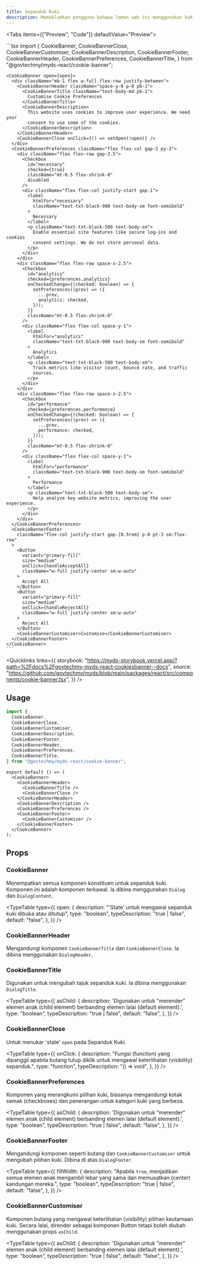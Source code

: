 ```yaml
---
title: Sepanduk Kuki
description: Memaklumkan pengguna bahawa laman web ini menggunakan kuki untuk penambahbaikan pengalaman mereka melayari laman web tersebut. Pada masa yang sama, ia juga memberi pilihan kepada pengguna untuk memilih dan mengurus pilihan kuki. Komponen ini biasanya muncul apabila pelawat laman web buat pertama kali.
---
```



<Tabs items={["Preview", "Code"]} defaultValue="Preview">
  <Tab value="Preview">
    <div className="flex justify-center">
      <CookiesBannerPreview />
    </div>
  </Tab>
  <Tab value="Code">
    ```tsx
    import {
      CookieBanner,
      CookieBannerClose,
      CookieBannerCustomiser,
      CookieBannerDescription,
      CookieBannerFooter,
      CookieBannerHeader,
      CookieBannerPreferences,
      CookieBannerTitle,
    } from "@govtechmy/myds-react/cookie-banner";

    <CookieBanner open={open}>
      <div className="mb-1 flex w-full flex-row justify-between">
        <CookieBannerHeader className="space-y-0 p-0 pb-1">
          <CookieBannerTitle className="text-body-md pb-1">
            Customise Cookie Preferences
          </CookieBannerTitle>
          <CookieBannerDescription>
            This website uses cookies to improve user experience. We need your
            consent to use some of the cookies.
          </CookieBannerDescription>
        </CookieBannerHeader>
        <CookieBannerClose onClick={() => setOpen(!open)} />
      </div>
      <CookieBannerPreferences className="flex flex-col gap-2 py-3">
        <div className="flex flex-row gap-2.5">
          <Checkbox
            id="necessary"
            checked={true}
            className="mt-0.5 flex-shrink-0"
            disabled
          />
          <div className="flex flex-col justify-start gap-1">
            <label
              htmlFor="necessary"
              className="text-txt-black-900 text-body-sm font-semibold"
            >
              Necessary
            </label>
            <p className="text-txt-black-500 text-body-sm">
              Enable essential site features like secure log-ins and cookies
              consent settings. We do not store personal data.
            </p>
          </div>
        </div>
        <div className="flex flex-row space-x-2.5">
          <Checkbox
            id="analytics"
            checked={preferences.analytics}
            onCheckedChange={(checked: boolean) => {
              setPreferences((prev) => ({
                ...prev,
                analytics: checked,
              }));
            }}
            className="mt-0.5 flex-shrink-0"
          />
          <div className="flex flex-col space-y-1">
            <label
              htmlFor="analytics"
              className="text-txt-black-900 text-body-sm font-semibold"
            >
              Analytics
            </label>
            <p className="text-txt-black-500 text-body-sm">
              Track metrics like visitor count, bounce rate, and traffic
              sources.
            </p>
          </div>
        </div>
        <div className="flex flex-row space-x-2.5">
          <Checkbox
            id="performance"
            checked={preferences.performance}
            onCheckedChange={(checked: boolean) => {
              setPreferences((prev) => ({
                ...prev,
                performance: checked,
              }));
            }}
            className="mt-0.5 flex-shrink-0"
          />
          <div className="flex flex-col space-y-1">
            <label
              htmlFor="performance"
              className="text-txt-black-900 text-body-sm font-semibold"
            >
              Performance
            </label>
            <p className="text-txt-black-500 text-body-sm">
              Help analyze key website metrics, improving the user experience.
            </p>
          </div>
        </div>
      </CookieBannerPreferences>
      <CookieBannerFooter
        className="flex-col justify-start gap-[0.5rem] p-0 pt-3 sm:flex-row"
      >
        <Button
          variant="primary-fill"
          size="medium"
          onClick={handleAcceptAll}
          className="w-full justify-center sm:w-auto"
        >
          Accept All
        </Button>
        <Button
          variant="primary-fill"
          size="medium"
          onClick={handleRejectAll}
          className="w-full justify-center sm:w-auto"
        >
          Reject All
        </Button>
        <CookieBannerCustomiser>Customise</CookieBannerCustomiser>
      </CookieBannerFooter>
    </CookieBanner>
    ```

  </Tab>
</Tabs>

<Quicklinks
  links={{
    storybook:
      "https://myds-storybook.vercel.app/?path=%2Fdocs%2Fgovtechmy-myds-react-cookiesbanner--docs",
    source:
      "https://github.com/govtechmy/myds/blob/main/packages/react/src/components/cookie-banner.tsx",
  }}
/>

## Usage

```ts copy title="Import"
import {
  CookieBanner,
  CookieBannerClose,
  CookieBannerCustomiser,
  CookieBannerDescription,
  CookieBannerFooter,
  CookieBannerHeader,
  CookieBannerPreferences,
  CookieBannerTitle,
} from "@govtechmy/myds-react/cookie-banner";
```

```tsx copy title="Anatomi"
export default () => (
  <CookieBanner>
    <CookieBannerHeader>
      <CookieBannerTitle />
      <CookieBannerClose />
    </CookieBannerHeader>
    <CookieBannerDescription />
    <CookieBannerPreferences />
    <CookieBannerFooter>
      <CookieBannerCustomiser />
    </CookieBannerFooter>
  </CookieBanner>
);
```

## Props

### CookieBanner

Menempatkan semua komponen konstituen untuk sepanduk kuki. Komponen ini adalah komponen terkawal. Ia dibina menggunakan `Dialog` dan `DialogContent`.

<TypeTable
  type={{
    open: {
      description: "'State' untuk mengawal sepanduk kuki dibuka atau ditutup",
      type: "boolean",
      typeDescription: "true | false",
      default: "false",
    },
  }}
/>

### CookieBannerHeader

Mengandungi komponen `CookieBannerTitle` dan `CookieBannerClose`. Ia dibina menggunakan `DialogHeader`.

### CookieBannerTitle

Digunakan untuk mengubah tajuk sepanduk kuki. Ia dibina menggunakan `DialogTitle`.

<TypeTable
  type={{
    asChild: {
      description:
        'Digunakan untuk "merender" elemen anak (child element) berbanding elemen lalai (default element).',
      type: "boolean",
      typeDescription: "true | false",
      default: "false",
    },
  }}
/>

### CookieBannerClose

Untuk menukar 'state' `open` pada Sepanduk Kuki.

<TypeTable
  type={{
    onClick: {
      description:
        "Fungsi (function) yang dipanggil apabila butang tutup diklik untuk mengawal keterlihatan (visibility) sepanduk.",
      type: "function",
      typeDescription: "() => void",
    },
  }}
/>

### CookieBannerPreferences

Komponen yang merangkumi pilihan kuki, biasanya mengandungi kotak semak (checkboxes) dan penerangan untuk kategori kuki yang berbeza.

<TypeTable
  type={{
    asChild: {
      description:
        'Digunakan untuk "merender" elemen anak (child element) berbanding elemen lalai (default element).',
      type: "boolean",
      typeDescription: "true | false",
      default: "false",
    },
  }}
/>

### CookieBannerFooter

Mengandungi komponen seperti butang dan `CookieBannerCustomiser` untuk mengubah pilihan kuki. Dibina di atas `DialogFooter`.

<TypeTable
  type={{
    fillWidth: {
      description:
        "Apabila `true`, menjadikan semua elemen anak mengambil lebar yang sama dan memusatkan (center) kandungan mereka.",
      type: "boolean",
      typeDescription: "true | false",
      default: "false",
    },
  }}
/>

### CookieBannerCustomiser

Komponen butang yang mengawal keterlihatan (visibility) pilihan keutamaan kuki. Secara lalai, dirender sebagai komponen Button tetapi boleh diubah menggunakan props `asChild`.

<TypeTable
  type={{
    asChild: {
      description:
        'Digunakan untuk "merender" elemen anak (child element) berbanding elemen lalai (default element).',
      type: "boolean",
      typeDescription: "true | false",
      default: "false",
    },
  }}
/>
